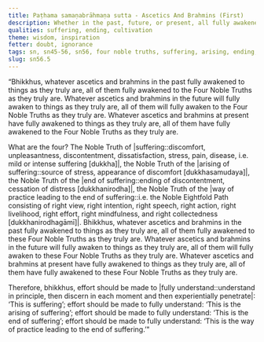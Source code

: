 ```yaml
---
title: Paṭhama samaṇabrāhmaṇa sutta - Ascetics And Brahmins (First)
description: Whether in the past, future, or present, all fully awakened to things as they truly are do so by fully awakening to the Four Noble Truths.
qualities: suffering, ending, cultivation
theme: wisdom, inspiration
fetter: doubt, ignorance
tags: sn, sn45-56, sn56, four noble truths, suffering, arising, ending, way of practice, path
slug: sn56.5
---
```


“Bhikkhus, whatever ascetics and brahmins in the past fully awakened to things as they truly are, all of them fully awakened to the Four Noble Truths as they truly are. Whatever ascetics and brahmins in the future will fully awaken to things as they truly are, all of them will fully awaken to the Four Noble Truths as they truly are. Whatever ascetics and brahmins at present have fully awakened to things as they truly are, all of them have fully awakened to the Four Noble Truths as they truly are.

What are the four? The Noble Truth of |suffering::discomfort, unpleasantness, discontentment, dissatisfaction, stress, pain, disease, i.e. mild or intense suffering [dukkha]|, the Noble Truth of the |arising of suffering::source of stress, appearance of discomfort [dukkhasamudaya]|, the Noble Truth of the |end of suffering::ending of discontentment, cessation of distress [dukkhanirodha]|, the Noble Truth of the |way of practice leading to the end of suffering::i.e. the Noble Eightfold Path consisting of right view, right intention, right speech, right action, right livelihood, right effort, right mindfulness, and right collectedness [dukkhanirodhagāmī]|. Bhikkhus, whatever ascetics and brahmins in the past fully awakened to things as they truly are, all of them fully awakened to these Four Noble Truths as they truly are. Whatever ascetics and brahmins in the future will fully awaken to things as they truly are, all of them will fully awaken to these Four Noble Truths as they truly are. Whatever ascetics and brahmins at present have fully awakened to things as they truly are, all of them have fully awakened to these Four Noble Truths as they truly are.

Therefore, bhikkhus, effort should be made to |fully understand::understand in principle, then discern in each moment and then experientially penetrate|: ‘This is suffering’;
effort should be made to fully understand: ‘This is the arising of suffering’;
effort should be made to fully understand: ‘This is the end of suffering’;
effort should be made to fully understand: ‘This is the way of practice leading to the end of suffering.’"